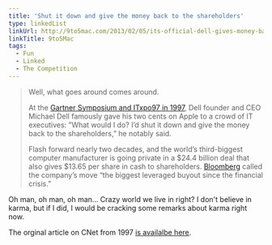 ```yaml
---
title: 'Shut it down and give the money back to the shareholders'
type: linkedList
linkUrl: http://9to5mac.com/2013/02/05/its-official-dell-gives-money-back-to-shareholders-goes-private/
linkTitle: 9to5Mac
tags:
  - Fun
  - Linked
  - The Competition
---
```


> Well, what goes around comes around.
>
> At the [Gartner Symposium and ITxpo97 in 1997](http://news.cnet.com/Dell-Apple-should-close-shop/2100-1001_3-203937.html), Dell founder and CEO Michael Dell famously gave his two cents on Apple to a crowd of IT executives: ”What would I do? I’d shut it down and give the money back to the shareholders,” he notably said.
>
> Flash forward nearly two decades, and the world’s third-biggest computer manufacturer is going private in a $24.4 billion deal that also gives $13.65 per share in cash to shareholders. [Bloomberg](http://www.bloomberg.com/news/2013-02-05/dell-taken-private-as-pc-market-slump-hastens-24-billion-buyout.html) called the company’s move “the biggest leveraged buyout since the financial crisis.”

Oh man, oh man, oh man... Crazy world we live in right? I don't believe in karma, but if I did, I would be cracking some remarks about karma right now.

The orginal article on CNet from 1997 [is availalbe here](http://news.cnet.com/2100-1001-203937.html).
